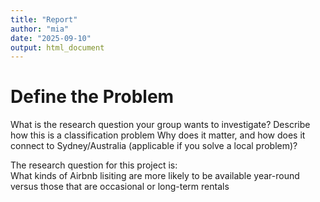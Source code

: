 ```yaml
---
title: "Report"
author: "mia"
date: "2025-09-10"
output: html_document
---
```

# Define the Problem
What is the research question your group wants to investigate?
Describe how this is a classification problem
Why does it matter, and how does it connect to Sydney/Australia (applicable if you solve a local problem)?

The research question for this project is:  
What kinds of Airbnb lisiting are more likely to be available year-round versus those that are occasional or long-term rentals
